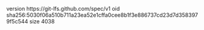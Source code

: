 version https://git-lfs.github.com/spec/v1
oid sha256:5030f06a510b711a23ea52e1cffa0cee8b1f3e886737cd23d7d3583979f5c544
size 4038
